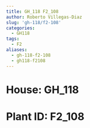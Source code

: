 ```yaml
---
title: GH_118 F2_108
author: Roberto Villegas-Diaz
slug: 'gh-118/f2-108'
categories:
  - GH118
tags:
  - F2
aliases:
  - gh-118-f2-108
  - gh118-f2108
---
```


# **House**: GH_118
# **Plant ID**: F2_108
